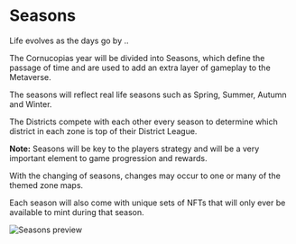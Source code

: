 # Seasons

Life evolves as the days go by ..

The Cornucopias year will be divided into Seasons, which define the passage of time and are used to add an extra layer of gameplay to the Metaverse.  

The seasons will reflect real life seasons such as Spring, Summer, Autumn and Winter.​  

The Districts compete with each other every season to determine which district in each zone is top of their District League.  

<div class="note-box success">
  <strong>Note:</strong> Seasons will be key to the players strategy and will be a very important element to game progression and rewards.
</div>

With the changing of seasons, changes may occur to one or many of the themed zone maps.​  

Each season will also come with unique sets of NFTs that will only ever be available to mint during that season.​  

<div class="img-center">
  <img src="/images/seasons/season-preview.avif" alt="Seasons preview" />
</div>
